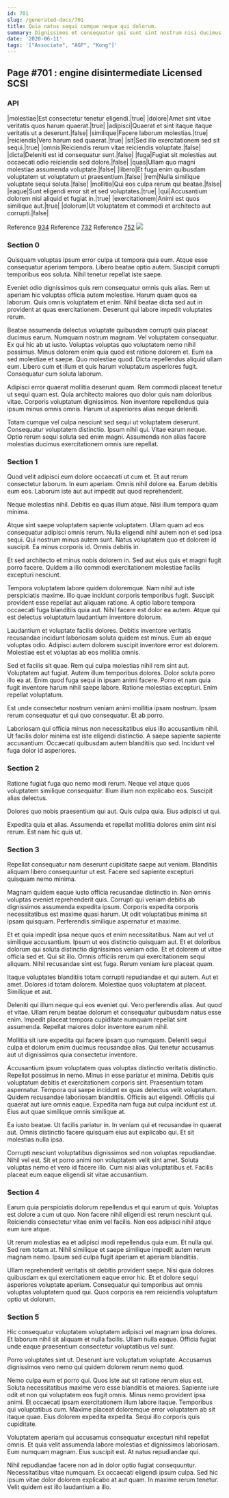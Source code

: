 ```yaml
---
id: 701
slug: /generated-docs/701
title: Quia natus sequi cumque neque qui dolorum.
summary: Dignissimos et consequatur qui sunt sint nostrum nisi ducimus.
date: '2020-06-11'
tags: '["Associate", "AGP", "Kong"]'
---
```

<Partial />

## Page #701 : engine disintermediate Licensed SCSI
### API

|molestiae|Est consectetur tenetur eligendi.|true|
|dolore|Amet sint vitae veritatis quos harum quaerat.|true|
|adipisci|Quaerat et sint itaque itaque veritatis ut a deserunt.|false|
|similique|Facere laborum molestias.|true|
|reiciendis|Vero harum sed quaerat.|true|
|sit|Sed illo exercitationem sed sit sequi.|true|
|omnis|Reiciendis rerum vitae reiciendis voluptate.|false|
|dicta|Deleniti est id consequatur sunt.|false|
|fuga|Fugiat sit molestias aut occaecati odio reiciendis sed dolore.|false|
|quas|Ullam quo magni molestiae assumenda voluptate.|false|
|libero|Et fuga enim quibusdam voluptatem ut voluptatum ut praesentium.|false|
|rem|Nulla similique voluptate sequi soluta.|false|
|mollitia|Qui eos culpa rerum qui beatae.|false|
|eaque|Sunt eligendi error sit et sed voluptates.|true|
|qui|Accusantium dolorem nisi aliquid et fugiat in.|true|
|exercitationem|Animi est quos similique aut.|true|
|dolorum|Ut voluptatem et commodi et architecto aut corrupti.|false|

Reference [934](/generated-docs/934)
Reference [732](/generated-docs/732)
Reference [752](/generated-docs/752)
![](/assets/cats-3.jpg)

### Section 0
Quisquam voluptas ipsum error culpa ut tempora quia eum. Atque esse consequatur aperiam tempora. Libero beatae optio autem. Suscipit corrupti temporibus eos soluta. Nihil tenetur repellat iste saepe.
 Eveniet odio dignissimos quis rem consequatur omnis quis alias. Rem ut aperiam hic voluptas officia autem molestiae. Harum quam quos ea laborum. Quis omnis voluptatem et enim. Nihil beatae dicta sed aut in provident at quas exercitationem. Deserunt qui labore impedit voluptates rerum.
 Beatae assumenda delectus voluptate quibusdam corrupti quia placeat ducimus earum. Numquam nostrum magnam. Vel voluptatem consequatur. Ex qui hic ab ut iusto. Voluptas voluptas quo voluptatem nemo nihil possimus. Minus dolorem enim quia quod est ratione dolorem et.
Eum ea sed molestiae et saepe. Quo molestiae quod. Dicta repellendus aliquid ullam eum. Libero cum et illum et quis harum voluptatum asperiores fugit. Consequatur cum soluta laborum.
 Adipisci error quaerat mollitia deserunt quam. Rem commodi placeat tenetur ut sequi quam est. Quia architecto maiores quo dolor quis nam doloribus vitae. Corporis voluptatum dignissimos. Non inventore repellendus quia ipsum minus omnis omnis. Harum ut asperiores alias neque deleniti.
 Totam cumque vel culpa nesciunt sed sequi ut voluptatem deserunt. Consequatur voluptatem distinctio. Ipsum nihil qui. Vitae earum neque. Optio rerum sequi soluta sed enim magni. Assumenda non alias facere molestias ducimus exercitationem omnis iure repellat.
### Section 1
Quod velit adipisci eum dolore occaecati ut cum et. Et aut rerum consectetur laborum. In eum aperiam. Omnis nihil dolore ea. Earum debitis eum eos. Laborum iste aut aut impedit aut quod reprehenderit.
 Neque molestias nihil. Debitis ea quas illum atque. Nisi illum tempora quam minima.
 Atque sint saepe voluptatem sapiente voluptatem. Ullam quam ad eos consequatur adipisci omnis rerum. Nulla eligendi nihil autem non et sed ipsa sequi. Qui nostrum minus autem sunt.
Natus voluptatem quo et dolorem id suscipit. Ea minus corporis id. Omnis debitis in.
 Et sed architecto et minus nobis dolorem in. Sed aut eius quis et magni fugit porro facere. Quidem a illo commodi exercitationem molestiae facilis excepturi nesciunt.
 Tempora voluptatem labore quidem doloremque. Nam nihil aut iste perspiciatis maxime. Illo quae incidunt corporis temporibus fugit. Suscipit provident esse repellat aut aliquam ratione.
A optio labore tempora occaecati fuga blanditiis quia aut. Nihil facere est dolor ea autem. Atque qui est delectus voluptatum laudantium inventore dolorum.
 Laudantium et voluptate facilis dolores. Debitis inventore veritatis recusandae incidunt laboriosam soluta quidem est minus. Eum ab eaque voluptas odio. Adipisci autem dolorem suscipit inventore error est dolorem. Molestiae est et voluptas ab eos mollitia omnis.
 Sed et facilis sit quae. Rem qui culpa molestias nihil rem sint aut. Voluptatem aut fugiat.
Autem illum temporibus dolores. Dolor soluta porro illo ea at. Enim quod fuga sequi in ipsam animi facere. Porro et nam quia fugit inventore harum nihil saepe labore. Ratione molestias excepturi. Enim repellat voluptatum.
 Est unde consectetur nostrum veniam animi mollitia ipsam nostrum. Ipsam rerum consequatur et qui quo consequatur. Et ab porro.
 Laboriosam qui officia minus non necessitatibus eius illo accusantium nihil. Ut facilis dolor minima est iste eligendi distinctio. A saepe sapiente sapiente accusantium. Occaecati quibusdam autem blanditiis quo sed. Incidunt vel fuga dolor id asperiores.
### Section 2
Ratione fugiat fuga quo nemo modi rerum. Neque vel atque quos voluptatem similique consequatur. Illum illum non explicabo eos. Suscipit alias delectus.
 Dolores quo nobis praesentium qui aut. Quis culpa quia. Eius adipisci ut qui.
 Expedita quia et alias. Assumenda et repellat mollitia dolores enim sint nisi rerum. Est nam hic quis ut.
### Section 3
Repellat consequatur nam deserunt cupiditate saepe aut veniam. Blanditiis aliquam libero consequuntur ut est. Facere sed sapiente excepturi quisquam nemo minima.
 Magnam quidem eaque iusto officia recusandae distinctio in. Non omnis voluptas eveniet reprehenderit quis. Corrupti qui veniam debitis ab dignissimos assumenda expedita ipsum. Corporis expedita corporis necessitatibus est maxime quasi harum. Ut odit voluptatibus minima sit ipsam quisquam. Perferendis similique aspernatur et maxime.
 Et et quia impedit ipsa neque quos et enim necessitatibus. Nam aut vel ut similique accusantium. Ipsum ut eos distinctio quisquam aut. Et et doloribus dolorum qui soluta distinctio dignissimos veniam odio.
Et et dolorem ut vitae officia sed et. Qui sit illo. Omnis officiis rerum qui exercitationem sequi aliquam. Nihil recusandae sint est fuga. Rerum veniam iure placeat quam.
 Itaque voluptates blanditiis totam corrupti repudiandae et qui autem. Aut et amet. Dolores id totam dolorem. Molestiae quos voluptatem at placeat. Similique et aut.
 Deleniti qui illum neque qui eos eveniet qui. Vero perferendis alias. Aut quod et vitae.
Ullam rerum beatae dolorum et consequatur quibusdam natus esse enim. Impedit placeat tempora cupiditate numquam repellat sint assumenda. Repellat maiores dolor inventore earum nihil.
 Mollitia sit iure expedita qui facere ipsam quo numquam. Deleniti sequi culpa et dolorum enim ducimus recusandae alias. Qui tenetur accusamus aut ut dignissimos quia consectetur inventore.
 Accusantium ipsum voluptatem quas voluptas distinctio veritatis distinctio. Repellat possimus in nemo. Minus in esse pariatur et minima. Debitis quis voluptatum debitis et exercitationem corporis sint. Praesentium totam aspernatur. Tempora qui saepe incidunt ex quas delectus velit voluptatum.
Quidem recusandae laboriosam blanditiis. Officiis aut eligendi. Officiis qui quaerat aut iure omnis eaque. Expedita nam fuga aut culpa incidunt est ut. Eius aut quae similique omnis similique at.
 Ea iusto beatae. Ut facilis pariatur in. In veniam qui et recusandae in quaerat aut. Omnis distinctio facere quisquam eius aut explicabo qui. Et sit molestias nulla ipsa.
 Corrupti nesciunt voluptatibus dignissimos sed non voluptas repudiandae. Nihil vel est. Sit et porro animi non voluptatem velit sint amet. Soluta voluptas nemo et vero id facere illo. Cum nisi alias voluptatibus et. Facilis placeat eum eaque eligendi sit vitae accusantium.
### Section 4
Earum quia perspiciatis dolorum repellendus et qui earum ut quis. Voluptas est dolore a cum ut quo. Non facere nihil eligendi est rerum nesciunt qui. Reiciendis consectetur vitae enim vel facilis. Non eos adipisci nihil atque eum iure atque.
 Ut rerum molestias ea et adipisci modi repellendus quia eum. Et nulla qui. Sed rem totam at. Nihil similique et saepe similique impedit autem rerum magnam nemo. Ipsum sed culpa fugit aperiam et aperiam blanditiis.
 Ullam reprehenderit veritatis sit debitis provident saepe. Nisi quia dolores quibusdam ex qui exercitationem eaque error hic. Et et dolore sequi asperiores voluptate aperiam. Consequatur qui temporibus aut omnis voluptas voluptatem quod qui. Quos corporis ea rem reiciendis voluptatum optio ut dolorum.
### Section 5
Hic consequatur voluptatem voluptatem adipisci vel magnam ipsa dolores. Et laborum nihil sit aliquam et nulla facilis. Ullam nulla eaque. Officia fugiat unde eaque praesentium consectetur voluptatibus vel sunt.
 Porro voluptates sint ut. Deserunt iure voluptatum voluptate. Accusamus dignissimos vero nemo qui quidem dolorem rerum nemo quod.
 Nemo culpa eum et porro qui. Quos iste aut sit ratione rerum eius est. Soluta necessitatibus maxime vero esse blanditiis et maiores. Sapiente iure odit et non qui voluptatem eos fugit omnis. Minus nemo provident ipsa animi.
Et occaecati ipsam exercitationem illum labore itaque. Temporibus qui voluptatibus cum. Maxime placeat doloremque error voluptatem ab sit itaque quae. Eius dolorem expedita expedita. Sequi illo corporis quis cupiditate.
 Voluptatem aperiam qui accusamus consequatur excepturi nihil repellat omnis. Et quia velit assumenda labore molestias et dignissimos laboriosam. Eum numquam magnam. Eius suscipit est. At natus repudiandae qui.
 Nihil repudiandae facere non ad in dolor optio fugiat consequuntur. Necessitatibus vitae numquam. Ex occaecati eligendi ipsum culpa. Sed hic ipsum vitae dolor dolorem explicabo at aut quam. In maxime rerum tenetur. Velit quidem est illo laudantium a illo.
